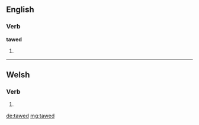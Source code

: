 ==English==

===Verb===
'''tawed'''

# {{en-past of|taw}}

----
==Welsh==
===Verb===
{{head|cy|verb form}}

# {{conjugation of|tewi||3|s|imp|lang=cy}}

[[de:tawed]]
[[mg:tawed]]